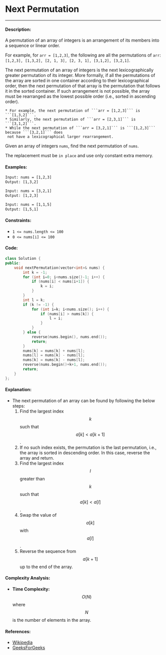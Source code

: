 # Next Permutation

-----

#### Description: 

A permutation of an array of integers is an arrangement of its members into a sequence or linear order.

For example, for ```arr = [1,2,3]```, the following are all the permutations of ```arr```: ```[1,2,3], [1,3,2], [2, 1, 3], [2, 3, 1], [3,1,2], [3,2,1]```.

The next permutation of an array of integers is the next lexicographically greater permutation of its integer. More formally, if all the permutations of the array are sorted in one container according to their lexicographical order, then the next permutation of that array is the permutation that follows it in the sorted container. If such arrangement is not possible, the array must be rearranged as the lowest possible order (i.e., sorted in ascending order).

    * For example, the next permutation of ```arr = [1,2,3]``` is ```[1,3,2]```.
    * Similarly, the next permutation of ```arr = [2,3,1]``` is ```[3,1,2]```.
    * While the next permutation of ```arr = [3,2,1]``` is ```[1,2,3]``` because ```[3,2,1]``` does
     not have a lexicographical larger rearrangement.

Given an array of integers ```nums```, find the next permutation of ```nums```.

The replacement must be ```in place``` and use only constant extra memory.

#### Examples:

```txt
Input: nums = [1,2,3]
Output: [1,3,2]
```

```txt
Input: nums = [3,2,1]
Output: [1,2,3]
```

```txt
Input: nums = [1,1,5]
Output: [1,5,1]
```

#### Constraints: 

- ```1 <= nums.length <= 100```
- ```0 <= nums[i] <= 100```

#### Code: 

```cpp
class Solution {
public:
    void nextPermutation(vector<int>& nums) {
        int k = -1;
        for (int i=0; i<nums.size()-1; i++) {
            if (nums[i] < nums[i+1]) {
                k = i;
            }
        }
        int l = k;
        if (k != -1) {
            for (int i=k; i<nums.size(); i++) {
                if (nums[i] > nums[k]) {
                    l = i;
                }
            }
        } else {
            reverse(nums.begin(), nums.end());
            return;
        }
        nums[k] = nums[k] + nums[l];
        nums[l] = nums[k] - nums[l];
        nums[k] = nums[k] - nums[l];
        reverse(nums.begin()+k+1, nums.end());
        return;
    }
};
```

#### Explanation:

- The next permutation of an array can be found by following the below steps:
    1. Find the largest index $$k$$ such that $$a[k] < a[k+1]$$.
    2. If no such index exists, the permutation is the last permutation, i.e., the array is sorted in descending order. In this case, reverse the array and return.
    3. Find the largest index $$l$$ greater than $$k$$ such that $$a[k] < a[l]$$.
    4. Swap the value of $$a[k]$$ with $$a[l]$$.
    5. Reverse the sequence from $$a[k+1]$$ up to the end of the array.


#### Complexity Analysis:

- **Time Complexity:** $$O(N)$$ where $$N$$ is the number of elements in the array.

#### References:

- [Wikipedia](https://en.wikipedia.org/wiki/Permutation#Generation_in_lexicographic_order)
- [GeeksForGeeks](https://www.geeksforgeeks.org/how-to-reverse-a-vector-using-stl-in-c/)